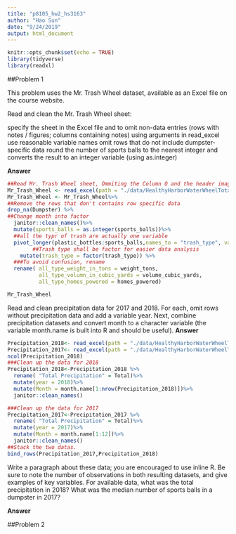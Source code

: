 ```yaml
---
title: "p8105_hw2_hs3163"
author: "Hao Sun"
date: "9/24/2019"
output: html_document
---
```


```r
knitr::opts_chunk$set(echo = TRUE)
library(tidyverse)
library(readxl)

```

##Problem 1

This problem uses the Mr. Trash Wheel dataset, available as an Excel file on the course website.

Read and clean the Mr. Trash Wheel sheet:

specify the sheet in the Excel file and to omit non-data entries (rows with notes / figures; columns containing notes) using arguments in read_excel
use reasonable variable names
omit rows that do not include dumpster-specific data
round the number of sports balls to the nearest integer and converts the result to an integer variable (using as.integer)


__Answer__
```r
##Read Mr. Trash Wheel sheet, Ommiting the Column O and the header image.=
Mr_Trash_Wheel <- read_excel(path = "./data/HealthyHarborWaterWheelTotals2018-7-28.xlsx",sheet = "Mr. Trash Wheel",range = "A2:N336")
Mr_Trash_Wheel <- Mr_Trash_Wheel%>%
##Remove the rows that don't contains row specific data
drop_na(Dumpster) %>%
##Change month into factor
  janitor::clean_names()%>%
  mutate(sports_balls = as.integer(sports_balls))%>%
  ##all the typr of trash are actually one variable
  pivot_longer(plastic_bottles:sports_balls,names_to = "trash_type", values_to = "trash_count")%>%
        ##Trash type shall be factor for easier data analysis
    mutate(trash_type = factor(trash_type)) %>%
  ###To avoid confusion, rename
  rename( all_type_weight_in_tons = weight_tons, 
          all_type_volumn_in_cubic_yards = volume_cubic_yards,
          all_type_homes_powered = homes_powered)

Mr_Trash_Wheel
```

Read and clean precipitation data for 2017 and 2018. For each, omit rows without precipitation data and add a variable year. Next, combine precipitation datasets and convert month to a character variable (the variable month.name is built into R and should be useful).
__Answer__
```r

Precipitation_2018<- read_excel(path = "./data/HealthyHarborWaterWheelTotals2018-7-28.xlsx",sheet = "2018 Precipitation",range = "A2:B9")
Precipitation_2017<- read_excel(path = "./data/HealthyHarborWaterWheelTotals2018-7-28.xlsx",sheet = "2017 Precipitation",range = "A2:B14")
ncol(Precipitation_2018)
###Clean up the data for 2018
Precipitation_2018<-Precipitation_2018 %>% 
  rename( "Total Precipitation" = Total)%>%
  mutate(year = 2018)%>%
  mutate(Month = month.name[1:nrow(Precipitation_2018)])%>%
  janitor::clean_names()

###Clean up the data for 2017
Precipitation_2017<-Precipitation_2017 %>% 
  rename( "Total Precipitation" = Total)%>%
  mutate(year = 2017)%>%
  mutate(Month = month.name[1:12])%>%
  janitor::clean_names()
##Stack the two datas.
bind_rows(Precipitation_2017,Precipitation_2018)
```

Write a paragraph about these data; you are encouraged to use inline R. Be sure to note the number of observations in both resulting datasets, and give examples of key variables. For available data, what was the total precipitation in 2018? What was the median number of sports balls in a dumpster in 2017?

__Answer__

##Problem 2







